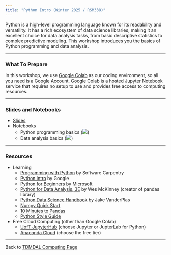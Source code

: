 ```yaml
---
title: "Python Intro (Winter 2025 / RSM338)"
---
```


Python is a high-level programming language known for its readability and versatility. It has a rich ecosystem of data science libraries, making it an excellent choice for data analysis tasks, from basic descriptive statistics to complex predictive modeling. This workshop introduces you the basics of Python programming and data analysis.

------------------------------------------------------------------------

### What To Prepare

In this workshop, we use [Google Colab](https://colab.research.google.com/) as our coding environment, so all you need is a Google Account. Google Colab is a hosted Jupyter Notebook service that requires no setup to use and provides free access to computing resources.

------------------------------------------------------------------------

### Slides and Notebooks

-   [Slides](python_intro.pdf)
-   Notebooks
    -   Python programming basics ([![](colab-badge.svg)](https://colab.research.google.com/github/tdmdal/python-intro-2025-winter/blob/master/docs/python_programming_basics.ipynb))
    -   Data analysis basics ([![](colab-badge.svg)](https://colab.research.google.com/github/tdmdal/python-intro-2025-winter/blob/master/docs/python_data_analysis_basics.ipynb))

------------------------------------------------------------------------

### Resources

-   Learning
    -   [Programming with Python](https://swcarpentry.github.io/python-novice-inflammation/) by Software Carpentry
    -   [Python Intro](https://developers.google.com/edu/python/introduction) by Google
    -   [Python for Beginners](https://learn.microsoft.com/en-us/shows/intro-to-python-development/) by Microsoft
    -   [Python for Data Analysis, 3E](https://wesmckinney.com/book/) by Wes McKinney (creator of pandas library)
    -   [Python Data Science Handbook](https://jakevdp.github.io/PythonDataScienceHandbook/) by Jake VanderPlas
    -   [Numpy Quick Start](https://numpy.org/doc/stable/user/quickstart.html)
    -   [10 Minutes to Pandas](https://pandas.pydata.org/pandas-docs/stable/user_guide/10min.html)
    -   [Python Style Guide](https://peps.python.org/pep-0008/)
-   Free Cloud Computing (other than Google Colab)
    -   [UofT JupyterHub](https://datatools.utoronto.ca/) (choose Jupyter or JupterLab for Python)
    -   [Anaconda Cloud](https://anaconda.cloud/) (choose the free tier)

------------------------------------------------------------------------

Back to [TDMDAL Computing Page](https://tdmdal.github.io/)
